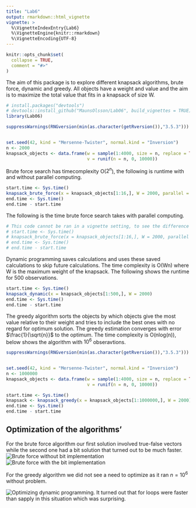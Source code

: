 ```yaml
---
title: "Lab6"
output: rmarkdown::html_vignette
vignette: >
  %\VignetteIndexEntry{Lab6}
  %\VignetteEngine{knitr::rmarkdown}
  %\VignetteEncoding{UTF-8}
---
```


```r
knitr::opts_chunk$set(
  collapse = TRUE,
  comment = "#>"
)
```

The aim of this package is to explore different knapsack algorithms, brute force, dynamic and greedy. All objects have a weight and value and the aim is to maximize the total value that fits in a knapsack of size W.

```r
# install.packages("devtools")
# devtools::install_github("MaunsOlsson/Lab06", build_vignettes = TRUE)
library(Lab06)

suppressWarnings(RNGversion(min(as.character(getRversion()),"3.5.3"))) 


set.seed(42, kind = "Mersenne-Twister", normal.kind = "Inversion")
n <- 2000
knapsack_objects <- data.frame(w = sample(1:4000, size = n, replace = TRUE),
                               v = runif(n = n, 0, 10000))
```

Brute force search has timecomplexity O($2^n$), the following is runtime with and without parallel computing.
```r
start.time <- Sys.time()
knapsack_brute_force(x = knapsack_objects[1:16,], W = 2000, parallel = FALSE)
end.time <- Sys.time()
end.time - start.time

```
The following is the time brute force search takes with parallel computing.
```r
# This code cannot be ran in a vignette setting, to see the difference copy the code
# start.time <- Sys.time()
# knapsack_brute_force(x = knapsack_objects[1:16,], W = 2000, parallel = TRUE)
# end.time <- Sys.time()
# end.time - start.time
```


Dynamic programming saves calculations and uses these saved calculations to skip future calculations. The time complexity is O(Wn) where W is the maximum weight of the knapsack. The following shows the runtime for 500 observations.
```r
start.time <- Sys.time()
knapsack_dynamic(x = knapsack_objects[1:500,], W = 2000)
end.time <- Sys.time()
end.time - start.time

```

The greedy algorithm sorts the objects by which objects give the most value relative to their weight and tries to include the best ones with no regard for optimum solution. The greedy estimation converges with error $\frac{1}{\sqrt{n}}$ to the optimum. The time complexity is O(nlog(n)), below shows the algorithm with $10^6$ obseravtions.
```r

suppressWarnings(RNGversion(min(as.character(getRversion()),"3.5.3"))) 


set.seed(42, kind = "Mersenne-Twister", normal.kind = "Inversion")
n <- 1000000
knapsack_objects <- data.frame(w = sample(1:4000, size = n, replace = TRUE),
                               v = runif(n = n, 0, 10000))

start.time <- Sys.time()
knapsack <- knapsack_greedy(x = knapsack_objects[1:1000000,], W = 2000)
end.time <- Sys.time()
end.time - start.time

```

## Optimization of the algorithms'
For the brute force algorithm our first solution involved true-false vectors while the second one had a bit solution that turned out to be much faster.
![Brute force without bit implementation](Images/bad_brute_small.png)
![Brute force with the bit implementation](Images/brute_small.png)

For the greedy algorithm we did not see a need to optimize as it ran $n = 10^6$ without problem.


![Optimizing dynamic programming.](Images/dynamic_optimization.png)
It turned out that for loops were faster than sapply in this situation which was surprising.




